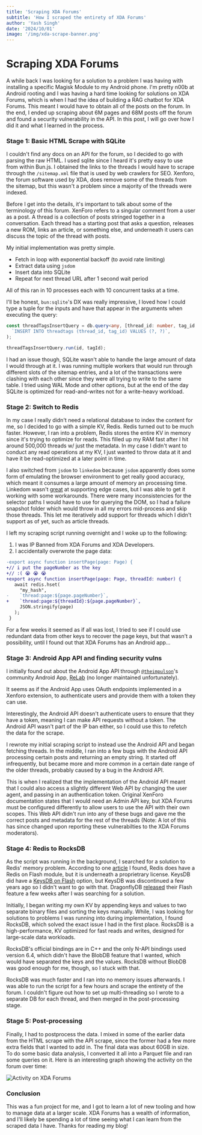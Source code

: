 ```yaml
---
title: 'Scraping XDA Forums'
subtitle: 'How I scraped the entirety of XDA Forums'
author: 'Yash Singh'
date: '2024/10/01'
image: '/img/xda-scrape-banner.png'
---
```


# Scraping XDA Forums

A while back I was looking for a solution to a problem I was having with installing a specific Magisk Module to my Android phone. I'm pretty n00b at Android rooting and I was having a hard time looking for solutions on XDA Forums, which is when I had the idea of building a RAG chatbot for XDA Forums. This meant I would have to obtain all of the posts on the forum. In the end, I ended up scraping about 6M pages and 68M posts off the forum and found a security vulnerability in the API. In this post, I will go over how I did it and what I learned in the process.

### Stage 1: Basic HTML Scrape with SQLite

I couldn't find any docs on an API for the forum, so I decided to go with parsing the raw HTML. I used sqlite since I heard it's pretty easy to use from within Bun.js. I obtained the links to the threads I would have to scrape through the `/sitemap.xml` file that is used by web crawlers for SEO. Xenforo, the forum software used by XDA, does remove some of the threads from the sitemap, but this wasn't a problem since a majority of the threads were indexed.

Before I get into the details, it's important to talk about some of the terminology of this forum. XenForo refers to a singular comment from a user as a post. A thread is a collection of posts stringed together in a conversation. Each thread has a starting post that asks a question, releases a new ROM, links an article, or something else, and underneath it users can discuss the topic of the thread with posts.

My initial implementation was pretty simple.

- Fetch in loop with exponential backoff (to avoid rate limiting)
- Extract data using `jsdom`
- Insert data into SQLite
- Repeat for next thread URL after 1 second wait period

All of this ran in 10 processes each with 10 concurrent tasks at a time.

I'll be honest, `bun:sqlite`'s DX was really impressive, I loved how I could type a tuple for the inputs and have that appear in the arguments when executing the query:

```ts
const threadTagsInsertQuery = db.query<any, [thread_id: number, tag_id: number]>(
  `INSERT INTO threadtags (thread_id, tag_id) VALUES (?, ?)`,
);

threadTagsInsertQuery.run(id, tagId);
```

I had an issue though, SQLite wasn't able to handle the large amount of data I would through at it. I was running multiple workers that would run through different slots of the sitemap entries, and a lot of the transactions were clashing with each other since they were all trying to write to the same table. I tried using WAL Mode and other options, but at the end of the day SQLite is optimized for read-and-writes not for a write-heavy workload.

### Stage 2: Switch to Redis

In my case I really didn't need a relational database to index the content for me, so I decided to go with a simple KV, Redis. Redis turned out to be much faster. However, I ran into a problem, Redis stores the entire KV in memory since it's trying to optimize for reads. This filled up my RAM fast after I hit around 500,000 threads w/ just the metadata. In my case I didn't want to conduct any read operations at my KV, I just wanted to throw data at it and have it be read-optimized at a later point in time.

I also switched from `jsdom` to `linkedom` because `jsdom` apparently does some form of emulating the browser environment to get really good accuracy, which meant it consumes a large amount of memory an processing time. Linkedom wasn't [great](https://github.com/WebReflection/linkedom/issues/281) at supporting edge cases, but I was able to get it working with some workarounds. There were many inconsistencies for the selector paths I would have to use for querying the DOM, so I had a failure snapshot folder which would throw in all my errors mid-process and skip those threads. This let me iteratively add support for threads which I didn't support as of yet, such as article threads.

I left my scraping script running overnight and I woke up to the following:

1. I was IP Banned from XDA Forums and XDA Developers.
2. I accidentally overwrote the page data:

```diff
-export async function insertPage(page: Page) {
+// i put the pageNumber as the key
+// :( 😭 😭 😭
+export async function insertPage(page: Page, threadId: number) {
   await redis.hset(
     "my_hash",
-    `thread:page:${page.pageNumber}`,
+    `thread:page:${threadId}:${page.pageNumber}`,
     JSON.stringify(page)
   );
 }
```

For a few weeks it seemed as if all was lost, I tried to see if I could use redundant data from other keys to recover the page keys, but that wasn't a possibility, until I found out that XDA Forums has an Android app...

### Stage 3: Android App API and finding security vulns

I initially found out about the Android App API through [`@theimpulson`](https://github.com/theimpulson)'s community Android App, [ReLab](https://github.com/theimpulson/ReLabs) (no longer maintained unfortunately).

It seems as if the Android App uses OAuth endpoints implemented in a Xenforo extension, to authenticate users and provide them with a token they can use.

Interestingly, the Android API doesn't authenticate users to ensure that they have a token, meaning I can make API requests without a token. The Android API wasn't part of the IP ban either, so I could use this to refetch the data for the scrape.

I rewrote my initial scraping script to instead use the Android API and began fetching threads. In the middle, I ran into a few bugs with the Android API processing certain posts and returning an empty string. It started off infrequently, but became more and more common in a certain date range of the older threads, probably caused by a bug in the Android API.

This is when I realized that the implementation of the Android API meant that I could also access a slightly different Web API by changing the user agent, and passing in an authentication token. Original XenForo documentation states that I would need an Admin API key, but XDA Forums must be configured differently to allow users to use the API with their own scopes. This Web API didn't run into any of these bugs and gave me the correct posts and metadata for the rest of the threads (Note: A lot of this has since changed upon reporting these vulnerabilties to the XDA Forums moderators).

### Stage 4: Redis to RocksDB

As the script was running in the background, I searched for a solution to Redis' memory problem. According to one [article](https://redis.io/blog/redis-on-flash-now-3-7x-faster/) I found, Redis does have a Redis on Flash module, but it is underneath a proprietrary license. KeysDB did have a [KeysDB on Flash](https://docs.keydb.dev/docs/flash/) option, but KeysDB was discontinued a few years ago so I didn't want to go with that. DragonflyDB [released](https://github.com/dragonflydb/dragonfly/discussions/269#discussioncomment-10326755) their Flash feature a few weeks after I was searching for a solution.

Initially, I began writing my own KV by appending keys and values to two separate binary files and sorting the keys manually. While, I was looking for solutions to problems I was running into during implementation, I found RocksDB, which solved the exact issue I had in the first place. RocksDB is a high-performance, KV optimized for fast reads and writes, designed for large-scale data workloads.

RocksDB's official bindings are in C++ and the only N-API bindings used version 6.4, which didn't have the BlobDB feature that I wanted, which would have separated the keys and the values. RocksDB without BlobDB was good enough for me, though, so I stuck with that.

RocksDB was much faster and I ran into no memory issues afterwards. I was able to run the script for a few hours and scrape the entirety of the forum. I couldn't figure out how to set up multi-threading so I wrote to a separate DB for each thread, and then merged in the post-processing stage.

### Stage 5: Post-processing

Finally, I had to postprocess the data. I mixed in some of the earlier data from the HTML scrape with the API scrape, since the former had a few more extra fields that I wanted to add in. The final data was about 60GB in size. To do some basic data analysis, I converted it all into a Parquet file and ran some queries on it. Here is an interesting graph showing the activity on the forum over time:

![Activity on XDA Forums](/img/posts-over-time-xdaforums-graph.png)


### Conclusion

This was a fun project for me, and I got to learn a lot of new tooling and how to manage data at a larger scale. XDA Forums has a wealth of information, and I'll likely be spending a lot of time seeing what I can learn from the scraped data I have. Thanks for reading my blog!
